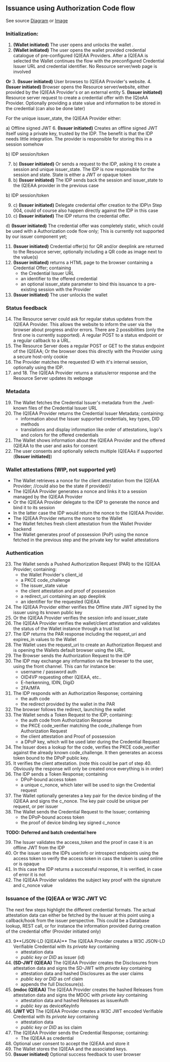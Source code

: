 
<Title size="large" variant="primary">
  Attestation Issuance
</Title>

## Issuance using Authorization Code flow

See source [Diagram](diagrams/Issuance-Authorization-code.puml) or [Image](/assets/Issuance-Authorization-code.svg)

### Initialization:

1. **(Wallet initiated)** The user opens and unlocks the wallet .
2. **(Wallet initiated)** The user opens the wallet provided credential catalogue of pre-configured (Q)EAA Providers. After a (Q)EAA is selected the Wallet continues the flow with the preconfigured Credential Issuer URL and credential identifier. No Resource server/web page is involved

**Or** 3. **(Issuer initiated)** User browses to (Q)EAA Provider's website. 4. **(Issuer initiated)** Browser opens the Resource server/website, either provided by the (Q)EAA Provider's or an external entity 5. **(Issuer initiated)** Resource server request to create a credential offer with the (Q)eAA Provider. Optionally providing a state value and information to be stored in the credential (can also be done later)

For the unique issuer_state, the (Q)EAA Provider either:

a) Offline signed JWT 6. **(Issuer initiated)** Creates an offline signed JWT itself using a private key, trusted by the IDP. The benefit is that the IDP needs little integration. The provider is responsible for storing this in a session somehow

b) IDP session/token

7. b) **(Issuer initiated)** Or sends a request to the IDP, asking it to create a session and unique issuer_state. The IDP is now responsible for the session and state. State is either a JWT or opaque token
8. b) **(Issuer initiated)** The IDP sends back the session and issuer_state to the (Q)EAA provider in the previous case

b) IDP session/token

9. c) **(Issuer initiated)** Delegate credential offer creation to the IDP\n Step 004, could of course also happen directly against the IDP in this case
10. c) **(Issuer initiated)** The IDP returns the credential offer.

d) **(Issuer initiated)** The credential offer was completely static, which could be used with a Authorization code flow only; This is currently not supported by our issuer component yet;

11. **(Issuer initiated)** Credential offer(s) for QR and/or deeplink are returned to the Resource server, optionally including a QR code as image next to the value(s)
12. **(Issuer initiated)** returns a HTML page to the browser containing a Credential Offer; containing
    - the Credential Issuer URL
    - an identifier to the offered credential
    - an optional issuer_state parameter to bind this issuance to a pre-existing session with the Provider
13. **(Issuer initiated)** The user unlocks the wallet

### Status feedback

14. The Resource server could ask for regular status updates from the (Q)EAA Provider. This allows the website to inform the user via the browser about progress and/or errors. There are 2 possibilities (only the first one is currently supported). A regular POST to a status endpoint or a regular callback to a URL.
15. The Resource Server does a regular POST or GET to the status endpoint of the (Q)EAA; Or the browser does this directly with the Provider using a secure host-only cookie
16. The Provider matches the requested ID with it's internal session, optionally using the IDP.
17. and 18. The (Q)EAA Provider returns a status/error response and the Resource Server updates its webpage

### Metadata

19. The Wallet fetches the Credential Issuer's metadata from the ./well-known files of the Credential Issuer URL
20. The (Q)EAA Provider returns the Credential Issuer Metadata; containing:
    - information about the Issuer supported credentials, key types, DID methods
    - translations and display information like order of attestations, logo's and colors for the offered credentials
21. The Wallet shows information about the (Q)EAA Provider and the offered (Q)EAA to the user and asks for consent
22. The user consents and optionally selects multiple (Q)EAAs if supported (**(Issuer initiated)**)

### Wallet attestations (WIP, not supported yet)

- The Wallet retrieves a nonce for the client attestation from the (Q)EAA Provider; //could also be the state if provided//
- The (Q)EAA Provider generates a nonce and links it to a session managed by the (Q)EAA Provider
- Or the (Q)EAA Provider delegate to the IDP to generate the nonce and bind it to its session
- In the latter case the IDP would return the nonce to the (Q)EAA Provider.
- The (Q)EAA Provider returns the nonce to the Wallet
- The Wallet fetches fresh client attestation from the Wallet Provider backend
- The Wallet generates proof of possession (PoP) using the nonce fetched in the previous step and the private key for wallet attestations

### Authentication

23. The Wallet sends a Pushed Authorization Request (PAR) to the (Q)EAA Provider; containing:
    - the Wallet Provider's client_id
    - a PKCE code_challenge
    - The issuer_state value
    - the client attestation and proof of possession
    - a redirect_uri containing an app deeplink
    - an identifier for the requested (Q)EAA
24. The (Q)EAA Provider either verifies the Offline state JWT signed by the issuer using its known public key
25. Or the (Q)EAA Provider verifies the session info and issuer_state
26. The (Q)EAA Provider verifies the wallet/client attestation and validates the status of the Wallet instance through a trust list
27. The IDP returns the PAR response including the request_uri and expires_in values to the Wallet
28. The Wallet uses the request_uri to create an Authorization Request and is opening the Wallets default browser using the URL.
29. The Browser sends the Authorization Request to the IDP
30. The IDP may exchange any information via the browser to the user, using the front channel. This can for instance be:
    - username / password auth
    - OID4VP requesting other (Q)EAA, etc..
    - E-herkenning, IDIN, DigiD
    - 2FA/MFA
31. The IDP responds with an Authorization Response; containing
    - the auth code
    - the redirect provided by the wallet in the PAR
32. The browser follows the redirect, launching the wallet
33. The Wallet sends a Token Request to the IDP; containing:
    - the auth code from Authorization Response
    - the PKCE code_verifier matching the code_challenge from Authorization Request
    - the client attestation and Proof of possession
    - a DPoP key, which will be used later during the Credential Request
34. The Issuer does a lookup for the code, verifies the PKCE code_verifier against the already known code_challenge. It then generates an access token bound to the DPoP public key.
35. It verifies the client attestation. (note this could be part of step 40. Obviously the response will only be created once everything is in order)
36. The IDP sends a Token Response; containing
    - DPoP-bound access token
    - a unique c_nonce, which later will be used to sign the Credential request
37. The Wallet optionally generates a key pair for the device binding of the (Q)EAA and signs the c_nonce. The key pair could be unique per request, or per issuer
38. The Wallet sends the Credential Request to the Issuer; containing
    - the DPoP-bound access token
    - the proof of device binding key signed c_nonce

**TODO: Deferred and batch credential here**

39. The Issuer validates the access_token and the proof in case it is an offline JWT from the IDP
40. Or the issuer uses the IDPs userinfo or introspect endpoints using the access token to verify the access token in cass the token is used online or is opaque
41. In this case the IDP returns a successful response, it is verified, in case of error it is not
42. The (Q)EAA Provider validates the subject key proof with the signature and c_nonce value

### Issuance of the (Q)EAA or W3C JWT VC

The next few steps highlight the different credential formats. The actual attestation data can either be fetched by the Issuer at this point using a callback/hook from the issuer perspective. This could be a Database lookup, REST call, or for instance the information provided during creation of the credential offer (Provider initiated only)

43. 9**(JSON-LD (Q)EAA)** The (Q)EAA Provider creates a W3C JSON-LD Verifiable Credential with its _private key_ containing
    - attestation data
    - _public key or DID_ as issuer (id)
44. **(SD-JWT (Q)EAA)** The (Q)EAA Provider creates the Disclosures from attestation data and signs the SD-JWT with _private key_ containing
    - attestation data and hashed Disclosures as the user claims
    - _public key or DID_ as cnf claim
    - appends the full Disclosure(s).
45. **(mdoc (Q)EAA)** The (Q)EAA Provider creates the hashed Releases from attestation data and signs the MDOC with _private key_ containing
    - attestation data and hashed Releases as issuerAuth
    - _public key_ as deviceKeyInfo
46. **(JWT VC)** The (Q)EAA Provider creates a W3C JWT encoded Verifiable Credential with its _private key_ containing
    - attestation data
    - _public key or DID_ as iss claim
47. The (Q)EAA Provider sends the Credential Response; containing:
    - The (Q)EAA as credential
48. Optional user consent to accept the (Q)EAA and store it
49. The Wallet stores the (Q)EAA and the associated keys.
50. **(Issuer initiated)** Optional success feedback to user browser
